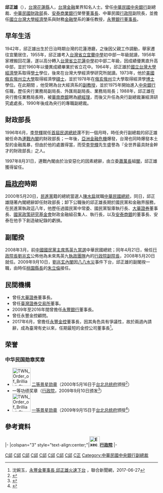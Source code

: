 {{Infobox_Prime_Minister
| name = 邱正雄
| image = Voa chinese Paul Chu 20may09.jpg
| width = 220px
| order = {{ROC}}第28任[[中華民國行政院|行政院]][[行政院副院長|副院長]]
| term_start = 2008年5月20日
| term_end = 2009年9月10日
| premierroc = [[劉兆玄|劉兆玄]]
| predecessor = [[張俊雄|張俊雄]]（代理）<br>[[邱義仁|邱義仁]]（正任）
| successor = [[朱立倫|朱立倫]]
 | order1 = {{ROC}}第12任[[行政院消費者保護會|行政院消費者保護委員會主任委員]]
| term_start1 = 2008年5月20日
| term_end1 = 2009年9月10日
| premierroc1 = [[劉兆玄|劉兆玄]]
| predecessor1 = [[張俊雄|張俊雄]]（代理）<br>[[邱義仁|邱義仁]]（正任）
| successor1 = [[朱立倫|朱立倫]]
| order2 = {{ROC}}第21任[[中華民國財政部|財政部部長]]
| term_start2 = 1996年6月10日 
| term_end2 = 2000年5月20日
| premierroc2 = [[連戰|連戰]]<br>[[蕭萬長|蕭萬長]]
| predecessor2 = [[林振國|林振國]]
| successor2 = [[許嘉棟|許嘉棟]]
| nationality = {{JPN-EMP}}（1942年－1945年）<br>{{ROC}}（1945年－）
| birth_date = {{birth date and age|1942|2|19}}
| birth_place = {{TWN-JPN}}[[花蓮港廳|花蓮港廳]]
| death_date =
| death_place =
| constituency = 
| spouse     = 張美保
| party      = {{Kmt}}
| profession = 
| religion = 
| signature = 
| footnotes = 
| sex = 男
| educate =
*[[台灣省立宜蘭中學|台灣省立宜蘭中學]]初中部一年級就讀<br><span style="color: blue;">(1954年－1955年)</span>
*[[台灣省立花蓮中學|台灣省立花蓮中學]]初高中部畢業<br><span style="color: blue;">(1955年－1960年)</span>
*[[國立臺灣大學|國立臺灣大學]]經濟學系畢業<br><span style="color: blue;">(1964年)</span>
*國立臺灣大學經濟學研究所碩士<br><span style="color: blue;">(1968年)</span>
*[[美國|美國]][[俄亥俄州立大學|俄亥俄州立大學]]經濟學碩士<br><span style="color: blue;">(1971年－1973年)</span>
*美國俄亥俄州立大學經濟學博士<br><span style="color: blue;">(1973年－1978年)</span>
|past=
*台灣大學經濟系所副教授<br><span style="color: blue;">(1973年5月20日－1975年5月20日)</span>
*[[中華民國中央銀行|中央銀行]]業務局副局長<br><span style="color: blue;">(1975年5月20日－1976年5月20日)</span>
*中央銀行外匯局副局長<br><span style="color: blue;">(1976年5月20日－1981年12月16日)</span>
*中央銀行業務局局長<br><span style="color: blue;">(1981年12月16日－1988年3月1日)</span>
*[[華南商業銀行|華南商業銀行]]總經理<br><span style="color: blue;">(1988年3月1日－1988年8月4日)</span>
*美國艾森豪威爾終身研究員<br><span style="color: blue;">(Eisenhower Fellow，1988年)</span>
*中央銀行副總裁<br><span style="color: blue;">(1988年8月4日－1996年6月10日)</span>
*中央銀行經濟研究處處長<br><span style="color: blue;">(1989年7月12日－1990年4月1日)</span>
*[[中華民國財政部|中華民國財政部]]（第二十一任）部長<br><span style="color: blue;">(1996年6月10日－2000年5月20日)</span>
*財政部稅制委員會主任委員<br><span style="color: blue;">(1996年6月10日－)</span>
*[[行政院經濟建設委員會|行政院經濟建設委員會]]委員<br><span style="color: blue;">(1996年6月10日－)</span>
*[[行政院大陸委員會|行政院大陸委員會]]委員<br><span style="color: blue;">(1996年6月25日－)</span>
*[[行政院國軍退除役官兵輔導委員會|行政院國軍退除役官兵輔導委員會]]委員<br><span style="color: blue;">(1996年8月8日－)</span>
*[[大華證券_(台灣)|大華證券]]公司董事長<br><span style="color: blue;">(2000年－2004年)</span>
*[[國家政策研究基金會|國家政策研究基金會]]財政金融組召集人<br><span style="color: blue;">(2000年－2002年)</span>
*[[中國國民黨|中國國民黨]]中央委員會常務委員<br><span style="color: blue;">(2001年7月30日－)</span>
*中國國民黨智庫執行長<br><span style="color: blue;">(2002年3月7日－)</span>
*中國經濟學會常務理事
*國家政策研究基金會執行長<br><span style="color: blue;">(2002年)</span>
*[[安泰商業銀行|安泰商業銀行]]董事長<br><span style="color: blue;">(2004年5月7日－2007年12月27日)</span>
*[[中華民國行政院|中華民國行政院]][[中華民國行政院副院長|副院長]]<br><span style="color: blue;">(2008年5月20日－2009年9月10日)</span>
*[[永豐銀行|永豐銀行]]董事長<br><span style="color: blue;">(2009年10月23日－2016年6月30日)</span></div>
}}

'''邱正雄'''（{{bd|1942年|2月19日|catIdx=C邱}}），[[台灣|台灣]][[花蓮縣|花蓮縣]]人，[[台灣|台灣]][[金融|金融]]業界知名人士。曾任[[中華民國中央銀行|中華民國中央銀行]]副總裁、[[中華民國財政部|中華民國財政部]]長、[[安泰商業銀行|安泰商業銀行]]榮譽[[董事長|董事長]]、中華民國[[行政院|行政院]]副院長，並擔任[[國立台灣大學|國立台灣大學]][[經濟學|經濟學]]系與財務[[金融學|金融學]]系的兼任教授，[[永豐銀行|永豐銀行]][[董事長|董事長]]。

==早年生活==
1942年，邱正雄出生於日治時期台灣的花蓮港廳，之後因父親工作調動，舉家遷往宜蘭居住，1955年，邱正雄考入[[台灣省立宜蘭中學|台灣省立宜蘭中學]]初中部一年級就讀，1956年家裡搬回花蓮，遂以高分轉入[[台灣省立花蓮中學|台灣省立花蓮中學]]初中部二年級，因成績優異直升高中部，並於1960年以優異成績畢業於省立花中。1964年，邱正雄於[[國立台灣大學|國立台灣大學]][[經濟學|經濟學]]系取得[[學士|學士]]學位，後來在台灣大學經濟學研究所就讀。1973年，他於[[美國|美國]][[俄亥俄州立大學|俄亥俄州立大學]]取得經濟學[[碩士|碩士]]，並於1978年在[[俄亥俄州|俄亥俄州]]立大學取得經濟學[[博士|博士]]學位。在此期間 ，他受聘為台大經濟系的[[副教授|副教授]]，並於1975年開始進入[[中華民國中央銀行|中央銀行]]任職，歷任央行業務局副局長、外匯局副局長、業務局局長；1988年，邱正雄在央行擔任業務局長時，被[[華南商業銀行|華南商銀]]聘為[[總經理|總經理]]，而後又升任為央行副總裁兼經濟研究處處長，1990年後成為央行的專職副總裁。

==財政部長==
1996年6月，[[李登輝|李登輝]]就任[[1996年中華民國總統大選|首屆民選總統]]還不到一個月時，時任央行副總裁的邱正雄被任命為[[連戰|連戰]][[連戰內閣|內閣]]的財政部長；一年後，[[亞洲金融危機|亞洲金融危機]]爆發，台灣也同時爆發本土型的金融風暴，但由於他的處置得當，而受[[李登輝|李登輝]]先生盛譽為『全世界最具財金幹才的財政部長』之人。

1997年8月31日，連戰內閣由於治安惡化的因素總辭，由立委[[蕭萬長|蕭萬長]]組[[蕭萬長內閣|閣]]，邱正雄獲得留任。

==[[扁政府|扁政府]]時期==
2000年5月20日，[[民進黨|民進黨]]籍的總統當選人[[陳水扁|陳水扁]]就職[[中華民國總統|中華民國總統]]，同日，邱正雄隨著內閣總辭卸任財政部長；卸下公職後的邱正雄長期於國民黨和金融界服務，在民進黨執政這八年，他歷任過國民黨中常委、國民黨智庫執行長、[[大華證券_(台灣)|大華證券]]董事長、[[國家政策研究基金會|國家政策研究基金會]]財政金融組召集人、執行長，以及[[安泰商業銀行|安泰商銀]]的董事長、安泰在他手下創造破紀錄的虧損。

==副閣揆==
2008年3月，前[[中國國民黨|中國國民黨]][[中國國民黨領袖|主席]][[馬英九|馬英九]][[2008年中華民國總統大選|當選]]中華民國總統；同年4月21日，候任[[行政院長|行政院長]][[劉兆玄|劉兆玄]]公佈他為未來馬英九[[馬英九政府|執政團隊]]內的[[行政院|行政院]][[行政院副院長|副院長]]，2008年5月20日就任。2009年9月10日，[[劉兆玄內閣|劉兆玄內閣]]因[[八八水災|八八水災]]事件下台，邱正雄的副閣揆一職，由時任[[桃園縣長|桃園縣長]]的[[朱立倫|朱立倫]]接任。

==民間機構==
*曾任[[大華證券|大華證券]]董事長。
*曾任[[臺灣證券交易所|臺灣證券交易所]]董事。
*2009年至2016年間曾擔任[[永豐銀行|永豐銀行]]董事長。
*曾任永豐金控顧問。
*2017年6月，曾擔任[[永豐金控|永豐金控]]董事長，因其角色具有爭議性，故於兩週內請辭，成為臺灣有史以來，任期最短的金控公司董事長<ref>沈婉玉，[https://udn.com/news/story/7239/2548228 永豐金董事長 邱正雄火速下台] {{Wayback|url=https://udn.com/news/story/7239/2548228 |date=20170626231132 }}，聯合新聞網，2017-06-27</ref>。

==荣誉==
===中华民国勋章奖章===
* [[File:TWN_Order_of_Brilliant_Star_2Class_BAR.svg|60px]] [[景星勋章|二等景星勋章]]（2000年5月16日于[[台北市|台北]][[总统府_(台湾)|总统府]]颁授<ref>{{cite web |url=https://www.president.gov.tw/NEWS/6716 |title=總統頒勳給殷宗文、吳東明、廖光生、劉兆玄、江丙坤、邱正雄 |publisher=中华民国总统府 |date=2000-05-16 |accessdate=2021-08-25 |archive-date= |archive-url= |dead-url=no}}</ref>）
* 一等功绩奖章（[[行政院|行政院]]，2009年9月10日颁发<ref>{{cite web |title=行政院內閣總辭，劉揆頒贈卸任副院長、政務委員及部會首長功績獎章 |url=https://www.ey.gov.tw/Page/9277F759E41CCD91/28d02db1-9404-408d-b481-de7a37986571 |publisher=[[行政院|行政院]] |date=2009-09-10 |accessdate=2021-12-20 }}</ref>）
* [[File:TWN_Order_of_Brilliant_Star_1Class_BAR.svg|60px]] [[景星勋章|一等景星勋章]]（2009年9月15日于[[台北市|台北]][[总统府_(台湾)|总统府]]颁授<ref>{{cite web |url=https://www.president.gov.tw/NEWS/13632 |title=總統授勳給行政院前院長劉兆玄、總統府前秘書長詹春柏及行政院前副院長邱正雄 |publisher=中华民国总统府 |date=2009-09-15 |accessdate=2021-08-24 |archive-date= |archive-url= |dead-url=no}}</ref>）

== 參考資料 ==
{{reflist|2}}

{{start box}}
{{s-gov|roc}}
|-
|colspan="3" style="text-align:center;"|'''[[File:Executive_Yuan,ROC_LOGO.svg|34px]][[行政院|行政院]]'''
|-
{{s-before|[[林振國|林振國]]}}
{{s-title|[[中華民國財政部|財政部部長]]<br><small>第二十一任<br>1996年6月10日－2000年5月20日}}
{{s-after|[[許嘉棟|許嘉棟]]}}
{{s-before|[[張俊雄|張俊雄]]（代理）<br /><small>正任：'''[[邱義仁|邱義仁]]'''</small>}}
{{s-title|[[行政院|行政院]]副院長<br><small>第二十八任<br>2008年5月20日－2009年9月10日}}
{{s-after|[[朱立倫|朱立倫]]}}
{{s-before|[[張俊雄|張俊雄]]（代理）<br /><small>正任：'''[[邱義仁|邱義仁]]'''</small>}}
{{s-title|[[行政院消費者保護委員會|行政院消費者保護委員會]]主任委員<br><small>第十二任，行政院副院長兼任<br>2008年5月20日－2009年9月10日}}
{{s-after|[[朱立倫|朱立倫]]}}
{{end box}}
{{中華民國行政院副院長}}
{{劉兆玄內閣}}
{{中華民國財政部部長}}
{{中國國民黨中央委員會常務委員}}
{{Authority control}}

[[Category:台灣企業家|C邱]]
[[Category:中華民國財政部部長|C邱]]
[[Category:中國國民黨黨員|C邱]]
[[Category:國立臺灣大學社會科學院校友|C邱]]
[[Category:國立臺灣大學教授|C邱]]
[[Category:國立宜蘭高級中學校友|C邱]]
[[Category:國立花蓮高級中學校友|C邱]]
[[Category:花蓮縣人|C邱]]
[[Category:邱姓|C正]]
[[Category:中華民國中央銀行副總裁|Category:中華民國中央銀行副總裁]]